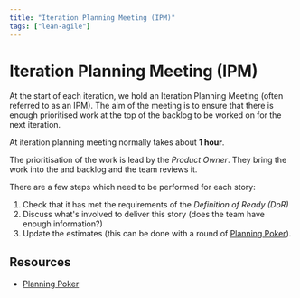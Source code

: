 ```yaml
---
title: "Iteration Planning Meeting (IPM)"
tags: ["lean-agile"]
---
```



# Iteration Planning Meeting (IPM)

At the start of each iteration, we hold an Iteration Planning Meeting (often
referred to as an IPM). The aim of the meeting is to ensure that there is enough
prioritised work at the top of the backlog to be worked on for the next
iteration.

At iteration planning meeting normally takes about **1 hour**.

The prioritisation of the work is lead by the _Product Owner_. They bring the
work into the and backlog and the team reviews it.

There are a few steps which need to be performed for each story:

1. Check that it has met the requirements of the _Definition of Ready (DoR)_
2. Discuss what's involved to deliver this story (does the team have enough
   information?)
3. Update the estimates (this can be done with a round of
   [Planning Poker](https://www.mountaingoatsoftware.com/agile/planning-poker)).

## Resources

- [Planning Poker](https://www.mountaingoatsoftware.com/agile/planning-poker)
